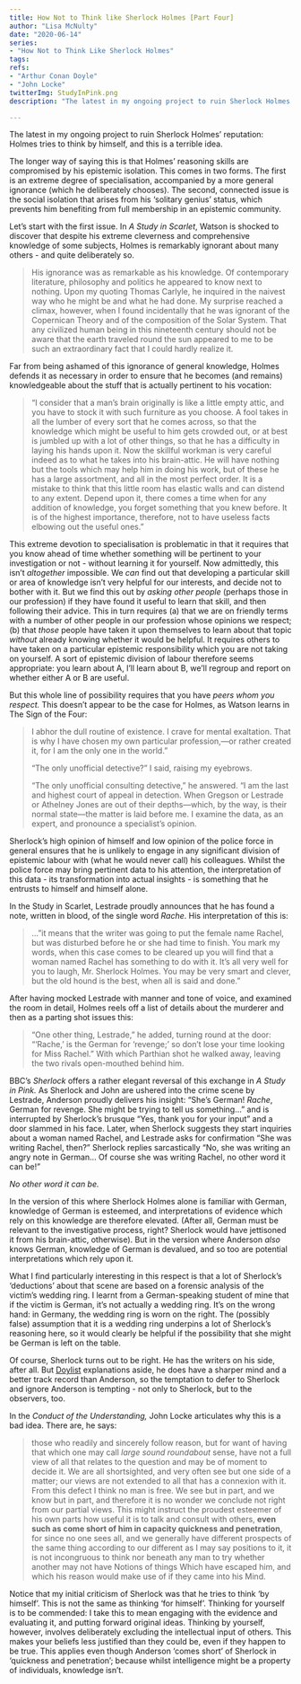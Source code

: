 ```yaml
---
title: How Not to Think like Sherlock Holmes [Part Four]
author: "Lisa McNulty"  
date: "2020-06-14"  
series:  
- "How Not to Think Like Sherlock Holmes"
tags:
refs:  
- "Arthur Conan Doyle"
- "John Locke"
twitterImg: StudyInPink.png
description: "The latest in my ongoing project to ruin Sherlock Holmes’ reputation: Holmes tries to think by himself, and this is a terrible idea."

---
```







The latest in my ongoing project to ruin Sherlock Holmes’ reputation: Holmes tries to think by himself, and this is a terrible idea.

The longer way of saying this is that Holmes’ reasoning skills are compromised by his epistemic isolation. This comes in two forms. The first is an extreme degree of specialisation, accompanied by a more general ignorance (which he deliberately chooses). The second, connected issue is the social isolation that arises from his ‘solitary genius’ status, which prevents him benefiting from full membership in an epistemic community.

Let’s start with the first issue. In *A Study in Scarlet*, Watson is shocked to discover that despite his extreme cleverness and comprehensive knowledge of some subjects, Holmes is remarkably ignorant about many others - and quite deliberately so.

> His ignorance was as remarkable as his knowledge. Of contemporary
> literature, philosophy and politics he appeared to know next to
> nothing. Upon my quoting Thomas Carlyle, he inquired in the naivest
> way who he might be and what he had done. My surprise reached a
> climax, however, when I found incidentally that he was ignorant of the
> Copernican Theory and of the composition of the Solar System. That any
> civilized human being in this nineteenth century should not be aware
> that the earth traveled round the sun appeared to me to be such an
> extraordinary fact that I could hardly realize it.

Far from being ashamed of this ignorance of general knowledge, Holmes defends it as necessary in order to ensure that he becomes (and remains) knowledgeable about the stuff that is actually pertinent to his vocation:

> “I consider that a man's brain originally is like a little empty
> attic, and you have to stock it with such furniture as you choose. A
> fool takes in all the lumber of every sort that he comes across, so
> that the knowledge which might be useful to him gets crowded out, or
> at best is jumbled up with a lot of other things, so that he has a
> difficulty in laying his hands upon it. Now the skillful workman is
> very careful indeed as to what he takes into his brain-attic. He will
> have nothing but the tools which may help him in doing his work, but
> of these he has a large assortment, and all in the most perfect order.
> It is a mistake to think that this little room has elastic walls and
> can distend to any extent. Depend upon it, there comes a time when for
> any addition of knowledge, you forget something that you knew before.
> It is of the highest importance, therefore, not to have useless facts
> elbowing out the useful ones.”

This extreme devotion to specialisation is problematic in that it requires that you know ahead of time whether something will be pertinent to your investigation or not - without learning it for yourself. Now admittedly, this isn’t *altogether* impossible. We *can* find out that developing a particular skill or area of knowledge isn’t very helpful for our interests, and decide not to bother with it. But we find this out by *asking other people* (perhaps those in our profession) if they have found it useful to learn that skill, and then following their advice. This in turn requires (a) that we are on friendly terms with a number of other people in our profession whose opinions we respect; (b) that *those* people have taken it upon themselves to learn about that topic *without* already knowing whether it would be helpful. It requires others to have taken on a particular epistemic responsibility which you are not taking on yourself. A sort of epistemic division of labour therefore seems appropriate: you learn about A, I’ll learn about B, we’ll regroup and report on whether either A or B are useful.

But this whole line of possibility requires that you have *peers whom you respect.* This doesn’t appear to be the case for Holmes, as Watson learns in The Sign of the Four:

> I abhor the dull routine of existence. I crave for mental exaltation.
> That is why I have chosen my own particular profession,—or rather
> created it, for I am the only one in the world.”
> 
> “The only unofficial detective?” I said, raising my eyebrows.
> 
> “The only unofficial consulting detective,” he answered. “I am the
> last and highest court of appeal in detection. When Gregson or
> Lestrade or Athelney Jones are out of their depths—which, by the way,
> is their normal state—the matter is laid before me. I examine the
> data, as an expert, and pronounce a specialist’s opinion.

Sherlock’s high opinion of himself and low opinion of the police force in general ensures that he is unlikely to engage in any significant division of epistemic labour with (what he would never call) his colleagues. Whilst the police force may bring pertinent data to his attention, the interpretation of this data - its transformation into actual insights - is something that he entrusts to himself and himself alone.

In the Study in Scarlet, Lestrade proudly announces that he has found a note, written in blood, of the single word *Rache*. His interpretation of this is:

> ...”it means that the writer was going to put the female name Rachel, but was disturbed before he or she had time to finish. You mark my
> words, when this case comes to be cleared up you will find that a
> woman named Rachel has something to do with it. It’s all very well for
> you to laugh, Mr. Sherlock Holmes. You may be very smart and clever,
> but the old hound is the best, when all is said and done.”

  

After having mocked Lestrade with manner and tone of voice, and examined the room in detail, Holmes reels off a list of details about the murderer and then as a parting shot issues this:

> “One other thing, Lestrade,” he added, turning round at the door:
> “‘Rache,’ is the German for ‘revenge;’ so don’t lose your time looking
> for Miss Rachel.” With which Parthian shot he walked away, leaving the
> two rivals open-mouthed behind him.

BBC’s *Sherlock* offers a rather elegant reversal of this exchange in *A Study in Pink.* As Sherlock and John are ushered into the crime scene by Lestrade, Anderson proudly delivers his insight: “She’s German! *Rache*, German for revenge. She might be trying to tell us something...” and is interrupted by Sherlock’s brusque “Yes, thank you for your input” and a door slammed in his face. Later, when Sherlock suggests they start inquiries about a woman named Rachel, and Lestrade asks for confirmation “She was writing Rachel, then?” Sherlock replies sarcastically “No, she was writing an angry note in German... Of course she was writing Rachel, no other word it can be!”

*No other word it can be.*

In the version of this where Sherlock Holmes alone is familiar with German, knowledge of German is esteemed, and interpretations of evidence which rely on this knowledge are therefore elevated. (After all, German must be relevant to the investigative process, right? Sherlock would have jettisoned it from his brain-attic, otherwise). But in the version where Anderson *also* knows German, knowledge of German is devalued, and so too are potential interpretations which rely upon it.

What I find particularly interesting in this respect is that a lot of Sherlock’s ‘deductions’ about that scene are based on a forensic analysis of the victim’s wedding ring. I learnt from a German-speaking student of mine that if the victim is German, it’s not actually a wedding ring. It’s on the wrong hand: in Germany, the wedding ring is worn on the right. The (possibly false) assumption that it is a wedding ring underpins a lot of Sherlock’s reasoning here, so it would clearly be helpful if the possibility that she might be German is left on the table.

Of course, Sherlock turns out to be right. He has the writers on his side, after all. But [Doylist](https://tvtropes.org/pmwiki/pmwiki.php/Main/WatsonianVersusDoylist) explanations aside, he does have a sharper mind and a better track record than Anderson, so the temptation to defer to Sherlock and ignore Anderson is tempting - not only to Sherlock, but to the observers, too.

In the *Conduct of the Understanding,* John Locke articulates why this is a bad idea. There are, he says:

> those who readily and sincerely follow reason, but for want of having
> that which one may call *large sound roundabout* sense, have not a full
> view of all that relates to the question and may be of moment to
> decide it. We are all shortsighted, and very often see but one side of
> a matter; our views are not extended to all that has a connexion with
> it. From this defect I think no man is free. We see but in part, and
> we know but in part, and therefore it is no wonder we conclude not
> right from our partial views. This might instruct the proudest
> esteemer of his own parts how useful it is to talk and consult with
> others, **even such as come short of him in capacity quickness and
> penetration**, for since no one sees all, and we generally have
> different prospects of the same thing according to our different as I
> may say positions to it, it is not incongruous to think nor beneath
> any man to try whether another may not have Notions of things Which
> have escaped him, and which his reason would make use of if they came
> into his Mind.

Notice that my initial criticism of Sherlock was that he tries to think ‘by himself’. This is not the same as thinking ‘for himself’. Thinking for yourself is to be commended: I take this to mean engaging with the evidence and evaluating it, and putting forward original ideas. Thinking by yourself, however, involves deliberately excluding the intellectual input of others. This makes your beliefs less justified than they could be, even if they happen to be true. This applies even though Anderson ‘comes short’ of Sherlock in ‘quickness and penetration’; because whilst intelligence might be a property of individuals, knowledge isn’t.